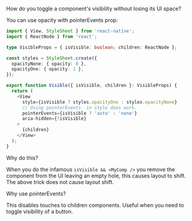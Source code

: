 
How do you toggle a component's visibility without losing its UI space?

You can use opacity with pointerEvents prop:

```typescript
import { View, StyleSheet } from 'react-native';
import { ReactNode } from 'react';

type VisibleProps = { isVisible: boolean; children: ReactNode };

const styles = StyleSheet.create({
  opacityNone: { opacity: 0 },
  opacityOne: { opacity: 1 },
});

export function Visible({ isVisible, children }: VisibleProps) {
  return (
    <View
      style={isVisible ? styles.opacityOne : styles.opacityNone}
      // Using pointerEvents  in style does work.
      pointerEvents={isVisible ? 'auto' : 'none'}
      aria-hidden={!isVisible}
    >
      {children}
    </View>
  );
}
```

Why do this?

When you do the infamous `isVisible && <MyComp />` you remove the component
from the UI leaving an empty hole, this causes layout to shift. The above trick
does not cause layout shift.

Why use pointerEvents?

This disables touches to children components. Useful when you need to toggle
visibility of a button.

